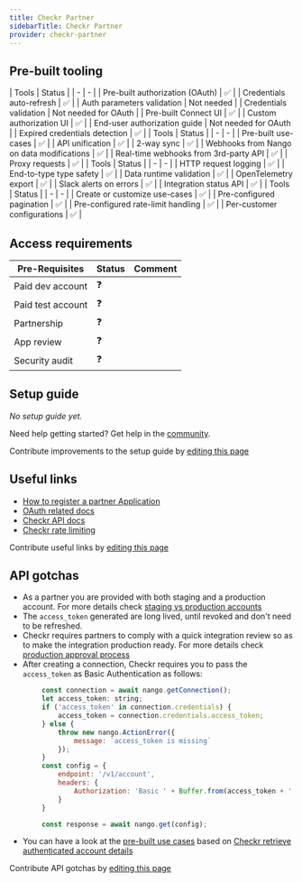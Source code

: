 ```yaml
---
title: Checkr Partner
sidebarTitle: Checkr Partner
provider: checkr-partner
---
```




<Overview />

## Pre-built tooling

<AccordionGroup>
<Accordion title="✅ Authorization">
| Tools | Status |
| - | - |
| Pre-built authorization (OAuth) | ✅ |
| Credentials auto-refresh | ✅ |
| Auth parameters validation | Not needed |
| Credentials validation | Not needed for OAuth |
| Pre-built Connect UI | ✅ |
| Custom authorization UI | ✅ |
| End-user authorization guide | Not needed for OAuth |
| Expired credentials detection | ✅ |
</Accordion>
<Accordion title="✅ Read & write data">
| Tools | Status |
| - | - |
| Pre-built use-cases | ✅ |
| API unification | ✅ |
| 2-way sync | ✅ |
| Webhooks from Nango on data modifications | ✅ |
| Real-time webhooks from 3rd-party API | ✅ |
| Proxy requests | ✅ |
</Accordion>
<Accordion title="✅ Observability & data quality">
| Tools | Status |
| - | - |
| HTTP request logging | ✅ |
| End-to-type type safety | ✅ |
| Data runtime validation | ✅ |
| OpenTelemetry export | ✅ |
| Slack alerts on errors | ✅ |
| Integration status API | ✅ |
</Accordion>
<Accordion title="✅ Customization">
| Tools | Status |
| - | - |
| Create or customize use-cases | ✅ |
| Pre-configured pagination | ✅ |
| Pre-configured rate-limit handling | ✅ |
| Per-customer configurations | ✅ |
</Accordion>
</AccordionGroup>

<PreBuiltUseCases />

## Access requirements
| Pre-Requisites | Status | Comment|
| - | - | - |
| Paid dev account | ❓ |  |
| Paid test account | ❓ |  |
| Partnership | ❓ | |
| App review | ❓ |  |
| Security audit | ❓ | |


## Setup guide

_No setup guide yet._

<Tip>Need help getting started? Get help in the [community](https://nango.dev/slack).</Tip>

<Note>Contribute improvements to the setup guide by [editing this page](https://github.com/nangohq/nango/tree/master/docs-v2/integrations/all/checkr-partner.mdx)</Note>


## Useful links

-   [How to register a partner Application](https://docs.checkr.com/partners/#section/Getting-Started/Create-a-Partner-Application-for-your-Checkr-account)
-   [OAuth related docs](https://docs.checkr.com/partners/#section/Getting-Started/Connect-your-customers-to-Checkr)
-   [Checkr API docs](https://docs.checkr.com/)
-   [Checkr rate limiting](https://docs.checkr.com/#section/Reference/Rate-limiting)

<Note>Contribute useful links by [editing this page](https://github.com/nangohq/nango/tree/master/docs-v2/integrations/all/checkr-partner.mdx)</Note>

## API gotchas

-  As a partner you are provided with both staging and a production account. For more details check [staging vs production accounts](https://docs.checkr.com/partners/#section/Getting-Started/Staging-vs-Production-accounts)
-  The `access_token` generated are long lived, until revoked and don't need to be refreshed.
-  Checkr requires partners to comply with a quick integration review so as to make the integration production ready. For more details check [production approval process](https://docs.checkr.com/partners/#section/Production-Approval-Process)
-  After creating a connection, Checkr requires you to pass the `access_token` as Basic Authentication as follows:
```js
        const connection = await nango.getConnection();
        let access_token: string;
        if ('access_token' in connection.credentials) {
            access_token = connection.credentials.access_token;
        } else {
            throw new nango.ActionError({
                message: `access_token is missing`
            });
        }
        const config = {
            endpoint: '/v1/account',
            headers: {
                Authorization: 'Basic ' + Buffer.from(access_token + ':').toString('base64')
            }
        }

        const response = await nango.get(config);
```
- You can have a look at the [pre-built use cases](#pre-built-use-cases) based on [Checkr retrieve authenticated account details](https://docs.checkr.com/#tag/Account)

<Note>Contribute API gotchas by [editing this page](https://github.com/nangohq/nango/tree/master/docs-v2/integrations/all/checkr-partner.mdx)</Note>
